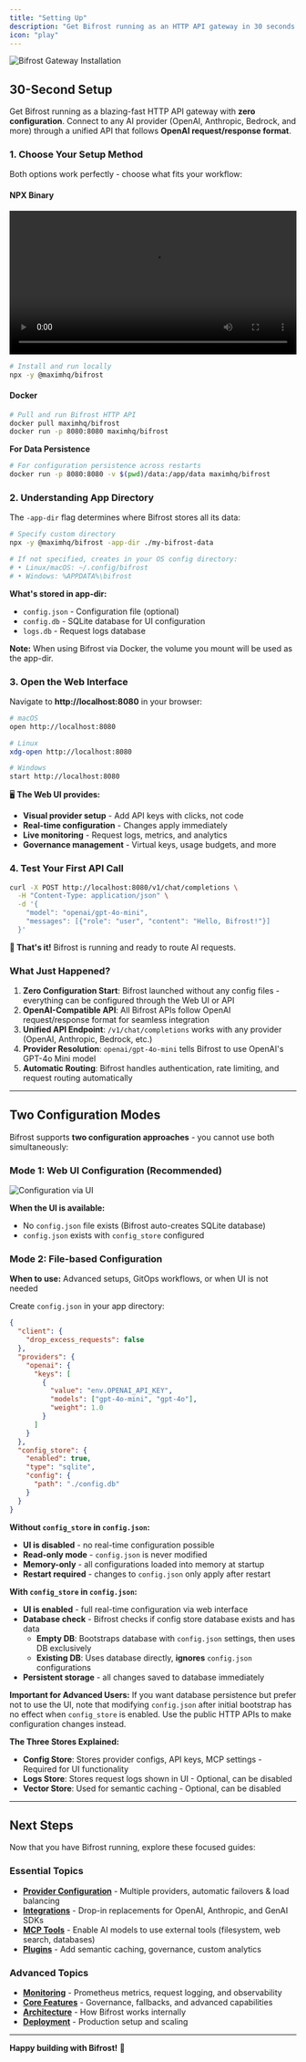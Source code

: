 ```yaml
---
title: "Setting Up"
description: "Get Bifrost running as an HTTP API gateway in 30 seconds with zero configuration. Perfect for any programming language."
icon: "play"
---
```


![Bifrost Gateway Installation](../../media/getting-started.png)

## 30-Second Setup

Get Bifrost running as a blazing-fast HTTP API gateway with **zero configuration**. Connect to any AI provider (OpenAI, Anthropic, Bedrock, and more) through a unified API that follows **OpenAI request/response format**.

### 1. Choose Your Setup Method

Both options work perfectly - choose what fits your workflow:

#### NPX Binary

<video width="100%" controls>
  <source src="../../media/run-npx.mp4" type="video/mp4" />
  Your browser does not support the video tag.
</video>

```bash
# Install and run locally
npx -y @maximhq/bifrost
```

#### Docker

```bash
# Pull and run Bifrost HTTP API
docker pull maximhq/bifrost
docker run -p 8080:8080 maximhq/bifrost
```

**For Data Persistence**

```bash
# For configuration persistence across restarts
docker run -p 8080:8080 -v $(pwd)/data:/app/data maximhq/bifrost
```

### 2. Understanding App Directory

The `-app-dir` flag determines where Bifrost stores all its data:

```bash
# Specify custom directory
npx -y @maximhq/bifrost -app-dir ./my-bifrost-data

# If not specified, creates in your OS config directory:
# • Linux/macOS: ~/.config/bifrost
# • Windows: %APPDATA%\bifrost
```

**What's stored in app-dir:**
- `config.json` - Configuration file (optional)
- `config.db` - SQLite database for UI configuration  
- `logs.db` - Request logs database

**Note:** When using Bifrost via Docker, the volume you mount will be used as the app-dir.

### 3. Open the Web Interface

Navigate to **http://localhost:8080** in your browser:

```bash
# macOS
open http://localhost:8080

# Linux  
xdg-open http://localhost:8080

# Windows
start http://localhost:8080
```

🖥️ **The Web UI provides:**
- **Visual provider setup** - Add API keys with clicks, not code
- **Real-time configuration** - Changes apply immediately
- **Live monitoring** - Request logs, metrics, and analytics
- **Governance management** - Virtual keys, usage budgets, and more

### 4. Test Your First API Call

```bash
curl -X POST http://localhost:8080/v1/chat/completions \
  -H "Content-Type: application/json" \
  -d '{
    "model": "openai/gpt-4o-mini",
    "messages": [{"role": "user", "content": "Hello, Bifrost!"}]
  }'
```

**🎉 That's it!** Bifrost is running and ready to route AI requests.

### What Just Happened?

1. **Zero Configuration Start**: Bifrost launched without any config files - everything can be configured through the Web UI or API
2. **OpenAI-Compatible API**: All Bifrost APIs follow OpenAI request/response format for seamless integration
3. **Unified API Endpoint**: `/v1/chat/completions` works with any provider (OpenAI, Anthropic, Bedrock, etc.)
4. **Provider Resolution**: `openai/gpt-4o-mini` tells Bifrost to use OpenAI's GPT-4o Mini model
5. **Automatic Routing**: Bifrost handles authentication, rate limiting, and request routing automatically

---

## Two Configuration Modes

Bifrost supports **two configuration approaches** - you cannot use both simultaneously:

### Mode 1: Web UI Configuration (Recommended)

![Configuration via UI](../../media/ui-config.png)

**When the UI is available:**
- No `config.json` file exists (Bifrost auto-creates SQLite database)
- `config.json` exists with `config_store` configured

### Mode 2: File-based Configuration

**When to use:** Advanced setups, GitOps workflows, or when UI is not needed

Create `config.json` in your app directory:

```json
{
  "client": {
    "drop_excess_requests": false
  },
  "providers": {
    "openai": {
      "keys": [
        {
          "value": "env.OPENAI_API_KEY",
          "models": ["gpt-4o-mini", "gpt-4o"],
          "weight": 1.0
        }
      ]
    }
  },
  "config_store": {
    "enabled": true,
    "type": "sqlite",
    "config": {
      "path": "./config.db"
    }
  }
}
```

**Without `config_store` in `config.json`:**
- **UI is disabled** - no real-time configuration possible
- **Read-only mode** - `config.json` is never modified
- **Memory-only** - all configurations loaded into memory at startup
- **Restart required** - changes to `config.json` only apply after restart

**With `config_store` in `config.json`:**
- **UI is enabled** - full real-time configuration via web interface
- **Database check** - Bifrost checks if config store database exists and has data
  - **Empty DB**: Bootstraps database with `config.json` settings, then uses DB exclusively
  - **Existing DB**: Uses database directly, **ignores** `config.json` configurations
- **Persistent storage** - all changes saved to database immediately

**Important for Advanced Users:**
If you want database persistence but prefer not to use the UI, note that modifying `config.json` after initial bootstrap has no effect when `config_store` is enabled. Use the public HTTP APIs to make configuration changes instead.

**The Three Stores Explained:**
- **Config Store**: Stores provider configs, API keys, MCP settings - Required for UI functionality
- **Logs Store**: Stores request logs shown in UI - Optional, can be disabled  
- **Vector Store**: Used for semantic caching - Optional, can be disabled

---

## Next Steps

Now that you have Bifrost running, explore these focused guides:

### Essential Topics

- **[Provider Configuration](./provider-configuration)** - Multiple providers, automatic failovers & load balancing
- **[Integrations](./integrations)** - Drop-in replacements for OpenAI, Anthropic, and GenAI SDKs
- **[MCP Tools](./mcp-tools)** - Enable AI models to use external tools (filesystem, web search, databases)
- **[Plugins](./plugins)** - Add semantic caching, governance, custom analytics

### Advanced Topics

- **[Monitoring](./monitoring)** - Prometheus metrics, request logging, and observability
- **[Core Features](../../features/)** - Governance, fallbacks, and advanced capabilities
- **[Architecture](../../architecture/)** - How Bifrost works internally
- **[Deployment](../../deployment/)** - Production setup and scaling

---

**Happy building with Bifrost!** 🚀
